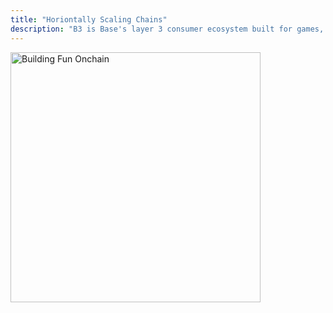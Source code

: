 ```yaml
---
title: "Horiontally Scaling Chains"
description: "B3 is Base's layer 3 consumer ecosystem built for games, apps, and enterprises that require the performance to scale and the support to grow."
---
```


<img 
  src="/images/building-fun-onchain-banner.jpg" 
  alt="Building Fun Onchain"
  height="400"
  className="rounded-xl"
/>


